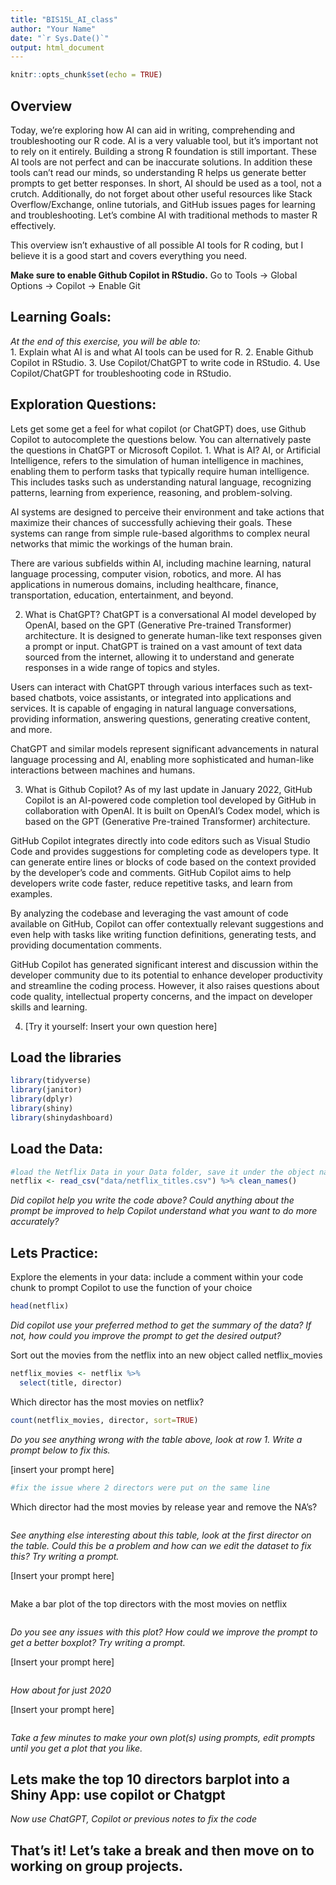 ```yaml
---
title: "BIS15L_AI_class"
author: "Your Name"
date: "`r Sys.Date()`"
output: html_document
---
```


```r
knitr::opts_chunk$set(echo = TRUE)
```

## Overview
Today, we're exploring how AI can aid in writing, comprehending and troubleshooting our R code. AI is a very valuable tool, but it's important not to rely on it entirely. Building a strong R foundation is still important. These AI tools are not perfect and can be inaccurate solutions. In addition these tools can't read our minds, so understanding R helps us generate better prompts to get better responses. In short, AI should be used as a tool, not a crutch. Additionally, do not forget about other useful resources like Stack Overflow/Exchange, online tutorials, and GitHub issues pages for learning and troubleshooting. Let's combine AI with traditional methods to master R effectively.

This overview isn't exhaustive of all possible AI tools for R coding, but I believe it is a good start and covers everything you need.


**Make sure to enable Github Copilot in RStudio.**
Go to Tools -> Global Options -> Copilot -> Enable Git

## Learning Goals: 
*At the end of this exercise, you will be able to:*  
1. Explain what AI is and what AI tools can be used for R.
2. Enable Github Copilot in RStudio.
3. Use Copilot/ChatGPT to write code in RStudio.
4. Use Copilot/ChatGPT for troubleshooting code in RStudio.


## Exploration Questions:
Lets get some get a feel for what copilot (or ChatGPT) does, use Github Copilot to autocomplete the questions below. You can alternatively paste the questions in ChatGPT or Microsoft Copilot.
1. What is AI?
AI, or Artificial Intelligence, refers to the simulation of human intelligence in machines, enabling them to perform tasks that typically require human intelligence. This includes tasks such as understanding natural language, recognizing patterns, learning from experience, reasoning, and problem-solving.

AI systems are designed to perceive their environment and take actions that maximize their chances of successfully achieving their goals. These systems can range from simple rule-based algorithms to complex neural networks that mimic the workings of the human brain.

There are various subfields within AI, including machine learning, natural language processing, computer vision, robotics, and more. AI has applications in numerous domains, including healthcare, finance, transportation, education, entertainment, and beyond.


2. What is ChatGPT?
ChatGPT is a conversational AI model developed by OpenAI, based on the GPT (Generative Pre-trained Transformer) architecture. It is designed to generate human-like text responses given a prompt or input. ChatGPT is trained on a vast amount of text data sourced from the internet, allowing it to understand and generate responses in a wide range of topics and styles.

Users can interact with ChatGPT through various interfaces such as text-based chatbots, voice assistants, or integrated into applications and services. It is capable of engaging in natural language conversations, providing information, answering questions, generating creative content, and more.

ChatGPT and similar models represent significant advancements in natural language processing and AI, enabling more sophisticated and human-like interactions between machines and humans.



3. What is Github Copilot?
As of my last update in January 2022, GitHub Copilot is an AI-powered code completion tool developed by GitHub in collaboration with OpenAI. It is built on OpenAI's Codex model, which is based on the GPT (Generative Pre-trained Transformer) architecture.

GitHub Copilot integrates directly into code editors such as Visual Studio Code and provides suggestions for completing code as developers type. It can generate entire lines or blocks of code based on the context provided by the developer's code and comments. GitHub Copilot aims to help developers write code faster, reduce repetitive tasks, and learn from examples.

By analyzing the codebase and leveraging the vast amount of code available on GitHub, Copilot can offer contextually relevant suggestions and even help with tasks like writing function definitions, generating tests, and providing documentation comments.

GitHub Copilot has generated significant interest and discussion within the developer community due to its potential to enhance developer productivity and streamline the coding process. However, it also raises questions about code quality, intellectual property concerns, and the impact on developer skills and learning.

4. [Try it yourself: Insert your own question here]

## Load the libraries  
```r
library(tidyverse)
library(janitor)
library(dplyr)
library(shiny)
library(shinydashboard)
```

## Load the Data: 
```r
#load the Netflix Data in your Data folder, save it under the object name netflix
netflix <- read_csv("data/netflix_titles.csv") %>% clean_names()

```

*Did copilot help you write the code above? Could anything about the prompt be improved to help Copilot understand what you want to do more accurately?*


## Lets Practice:
Explore the elements in your data: include a comment within your code chunk to prompt Copilot to use the function of your choice
```r
head(netflix)

```
*Did copilot use your preferred method to get the summary of the data? If not, how could you improve the prompt to get the desired output?*


Sort out the movies from the netflix into an new object called netflix_movies
```r
netflix_movies <- netflix %>% 
  select(title, director)
```


Which director has the most movies on netflix?
```r
count(netflix_movies, director, sort=TRUE)
```
*Do you see anything wrong with the table above, look at row 1. Write a prompt below to fix this.*

[insert your prompt here]
```r
#fix the issue where 2 directors were put on the same line
```



Which director had the most movies by release year and remove the NA's?
```r

```
*See anything else interesting about this table, look at the first director on the table. Could this be a problem and how can we edit the dataset to fix this? Try writing a prompt.*


[Insert your prompt here]
```r

```



Make a bar plot of the top directors with the most movies on netflix
```r


```
*Do you see any issues with this plot? How could we improve the prompt to get a better boxplot? Try writing a prompt.*

[Insert your prompt here]
```r

```

*How about for just 2020*



[Insert your prompt here]
```r

```


*Take a few minutes to make your own plot(s) using prompts, edit prompts until you get a plot that you like.*






## Lets make the top 10 directors barplot into a Shiny App: use copilot or Chatgpt


*Now use ChatGPT, Copilot or previous notes to fix the code*





## That's it! Let's take a break and then move on to working on group projects.
